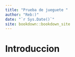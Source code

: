 ```yaml
--- 
title: "Prueba de jueguete "
author: "Reb:)"
date: "`r Sys.Date()`"
site: bookdown::bookdown_site
---
```


# Introduccion
